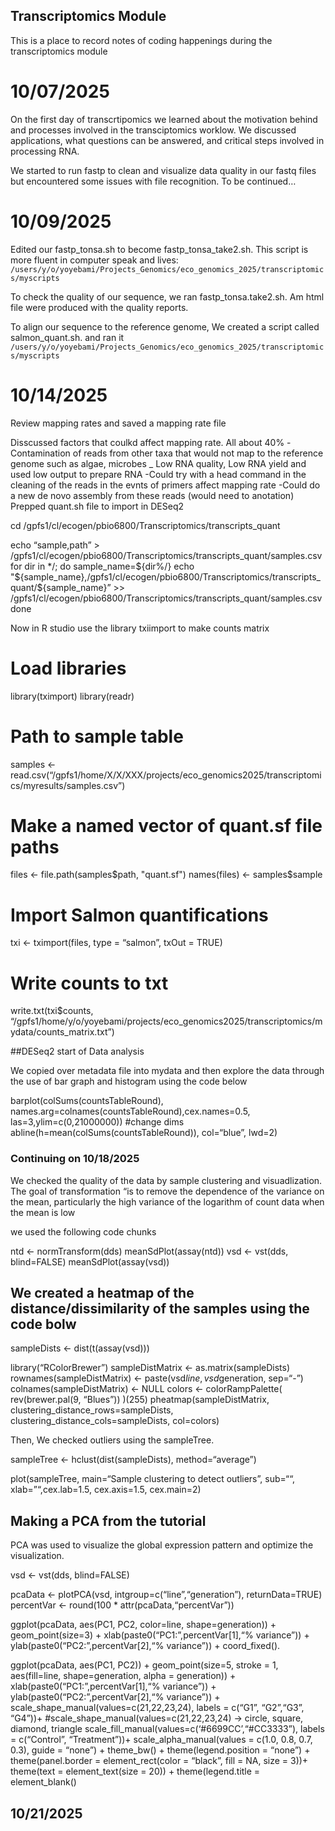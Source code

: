 ## Transcriptomics Module
 
This is a place to record notes of coding happenings during the transcriptomics module
 
# 10/07/2025
 
On the first day of transcrtipomics we learned about the motivation behind and processes involved in the transciptomics worklow. We discussed applications, what questions can be answered, and critical steps involved in processing RNA.
 
We started to run fastp to clean and visualize data quality in our fastq files but encountered some issues with file recognition. To be continued...
 
# 10/09/2025
 
Edited our fastp_tonsa.sh to become fastp_tonsa_take2.sh. This script is more fluent in computer speak and lives: 
`/users/y/o/yoyebami/Projects_Genomics/eco_genomics_2025/transcriptomics/myscripts`


To check the quality of our sequence, we ran fastp_tonsa.take2.sh. Am html file were produced with the quality reports.

To align our sequence to the reference genome, We created a script called salmon_quant.sh. and ran it
`/users/y/o/yoyebami/Projects_Genomics/eco_genomics_2025/transcriptomics/myscripts`

# 10/14/2025
Review mapping rates and saved a mapping rate file

Disscussed factors  that coulkd affect mapping rate. All about 40%
  -Contamination of reads from other taxa that would not map to the reference genome such as algae, microbes
  _ Low RNA quality, Low RNA yield and used low output to prepare RNA
  -Could try with a head command  in the cleaning of the reads in the evnts of primers affect mapping rate
  -Could do a new de novo assembly from these reads (would need to anotation)
  Prepped quant.sh file to import in DESeq2
  
  cd /gpfs1/cl/ecogen/pbio6800/Transcriptomics/transcripts_quant

echo "sample,path" > /gpfs1/cl/ecogen/pbio6800/Transcriptomics/transcripts_quant/samples.csv
for dir in */; do
  sample_name=${dir%/}
  echo "${sample_name},/gpfs1/cl/ecogen/pbio6800/Transcriptomics/transcripts_quant/${sample_name}" >> /gpfs1/cl/ecogen/pbio6800/Transcriptomics/transcripts_quant/samples.csv
done

Now in R studio use the library txiimport to make counts matrix

# Load libraries
library(tximport)
library(readr)

# Path to sample table
samples <- read.csv("/gpfs1/home/X/X/XXX/projects/eco_genomics2025/transcriptomics/myresults/samples.csv")

# Make a named vector of quant.sf file paths
files <- file.path(samples$path, "quant.sf")
names(files) <- samples$sample

# Import Salmon quantifications
txi <- tximport(files, type = "salmon", txOut = TRUE)

# Write counts to txt
write.txt(txi$counts, "/gpfs1/home/y/o/yoyebami/projects/eco_genomics2025/transcriptomics/mydata/counts_matrix.txt")

##DESeq2 start of Data analysis

We copied over metadata file into mydata and then  explore the data through the use of bar graph and histogram using the code below

barplot(colSums(countsTableRound), names.arg=colnames(countsTableRound),cex.names=0.5, las=3,ylim=c(0,21000000)) #change dims
abline(h=mean(colSums(countsTableRound)), col="blue", lwd=2)


### Continuing on 10/18/2025

We checked the quality of the data by sample clustering and visuadlization. The goal of transformation "is to remove the dependence of the variance on the mean, particularly the high variance of the logarithm of count data when the mean is low

we used the following code chunks

ntd <- normTransform(dds)
meanSdPlot(assay(ntd))
vsd <- vst(dds, blind=FALSE)
meanSdPlot(assay(vsd))


## We created a heatmap of the distance/dissimilarity of the samples using the code bolw

sampleDists <- dist(t(assay(vsd)))

library("RColorBrewer")
sampleDistMatrix <- as.matrix(sampleDists)
rownames(sampleDistMatrix) <- paste(vsd$line, vsd$generation, sep="-")
colnames(sampleDistMatrix) <- NULL
colors <- colorRampPalette( rev(brewer.pal(9, "Blues")) )(255)
pheatmap(sampleDistMatrix,
         clustering_distance_rows=sampleDists,
         clustering_distance_cols=sampleDists,
         col=colors)

Then, We checked outliers using the sampleTree.

sampleTree <- hclust(dist(sampleDists), method="average")

plot(sampleTree, main="Sample clustering to detect outliers", sub="", xlab="",cex.lab=1.5, cex.axis=1.5, cex.main=2)

## Making a PCA from the tutorial

PCA was used to visualize the global expression pattern and optimize the visualization.

vsd <- vst(dds, blind=FALSE)

pcaData <- plotPCA(vsd, intgroup=c("line","generation"), returnData=TRUE)
percentVar <- round(100 * attr(pcaData,"percentVar"))

ggplot(pcaData, aes(PC1, PC2, color=line, shape=generation)) +
  geom_point(size=3) +
  xlab(paste0("PC1: ",percentVar[1],"% variance")) +
  ylab(paste0("PC2: ",percentVar[2],"% variance")) + 
  coord_fixed().
  
  
ggplot(pcaData, aes(PC1, PC2)) +
  geom_point(size=5, stroke = 1, aes(fill=line, shape=generation, alpha = generation)) +
  xlab(paste0("PC1: ",percentVar[1],"% variance")) +
  ylab(paste0("PC2: ",percentVar[2],"% variance")) +
  scale_shape_manual(values=c(21,22,23,24), labels = c("G1", "G2","G3", "G4"))+
  #scale_shape_manual(values=c(21,22,23,24) -> circle, square, diamond, triangle
  scale_fill_manual(values=c('#6699CC',"#CC3333"), labels = c("Control", "Treatment"))+
  scale_alpha_manual(values = c(1.0, 0.8, 0.7, 0.3), guide = "none") +
  theme_bw() +
  theme(legend.position = "none") +
  theme(panel.border = element_rect(color = "black", fill = NA, size = 3))+
  theme(text = element_text(size = 20)) +
  theme(legend.title = element_blank()

  
## 10/21/2025


